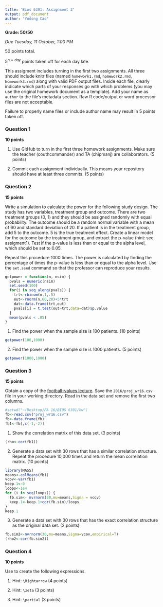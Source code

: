 ```yaml
---
title: 'Bios 6301: Assignment 3'
output: pdf_document
author: "Yudong Cao"
---
```


**Grade: 50/50**

*Due Tuesday, 11 October, 1:00 PM*

50 points total.

$5^{n=day}$ points taken off for each day late.

This assigment includes turning in the first two assignments. All three should
include knitr files (named `homework1.rmd`, `homework2.rmd`, `homework3.rmd`)
along with valid PDF output files. Inside each file, clearly indicate which
parts of your responses go with which problems (you may use the original homework
document as a template). Add your name as `author` to the file's metadata section.
Raw R code/output or word processor files are not acceptable.

Failure to properly name files or include author name may result in 5 points taken off.

### Question 1 ###

**10 points**

1. Use GitHub to turn in the first three homework assignments. Make sure the teacher (couthcommander) and TA (chipmanj) are collaborators. (5 points)

2. Commit each assignment individually.  This means your repository should have at least three commits. (5 points)

### Question 2 ###

**15 points**

Write a simulation to calculate the power for the following study
design.  The study has two variables, treatment group and outcome.
There are two treatment groups (0, 1) and they should be assigned
randomly with equal probability.  The outcome should be a random normal
variable with a mean of 60 and standard deviation of 20.  If a patient
is in the treatment group, add 5 to the outcome.  5 is the true
treatment effect.  Create a linear model for the outcome by the
treatment group, and extract the p-value (hint: see assigment1).
Test if the p-value is less than or equal to the alpha level, which
should be set to 0.05.

Repeat this procedure 1000 times. The power is calculated by finding
the percentage of times the p-value is less than or equal to the alpha
level.  Use the `set.seed` command so that the professor can reproduce
your results.

```r
getpower = function(n, nsim) {
  pvals = numeric(nsim)
  set.seed(100)
  for(i in seq_along(pvals)) {
    trt<-rbinom(n,1,.5) 
    out<-rnorm(n,60,20)+5*trt
    dat<-data.frame(trt,out)
    pvals[i] = t.test(out~trt,data=dat)$p.value 
  }
  mean(pvals < .05)
}
```

1. Find the power when the sample size is 100 patients. (10 points)
```r
getpower(100,1000)
```

2. Find the power when the sample size is 1000 patients. (5 points)
```r
getpower(1000,1000)
```

### Question 3 ###

**15 points**

Obtain a copy of the [football-values lecture](https://github.com/couthcommander/football-values).
Save the `2016/proj_wr16.csv` file in your working directory.  Read
in the data set and remove the first two columns.

```r
#setwd("~/Desktop/FA 16/BIOS 6301/hw")
fb<-read.csv("proj_wr16.csv")
fb<-data.frame(fb)
fb1<-fb[,c(-1,-2)]
```

1. Show the correlation matrix of this data set. (3 points)
```r
(rho<-cor(fb1))
```

2. Generate a data set with 30 rows that has a similar correlation
structure.  Repeat the procedure 10,000 times and return the mean
correlation matrix. (10 points)
```r
library(MASS)
means<-colMeans(fb1)
vcov<-var(fb1)
keep.1<-0
loops<-1e4
for (i in seq(loops)) {
  fb.sim<- mvrnorm(30,mu=means,Sigma = vcov)
  keep.1<-keep.1+cor(fb.sim)/loops
}
keep.1
```

3. Generate a data set with 30 rows that has the exact correlation
structure as the original data set. (2 points)
```r
fb.sim2<-mvrnorm(30,mu=means,Sigma=vcov,empirical=T)
(rho2<-cor(fb.sim2))
```

### Question 4 ###

**10 points**

Use \LaTeX to create the following expressions.

1. Hint: `\Rightarrow` (4 points)

\begin{align*} 
\begin{split}
  P(B) & =\sum_j P(B|A_j)P(A_j), \\
  & \Rightarrow P(A_j|B)=\frac {P(B|A_j)P(A_j)}{\sum_j (B|A_j)P(A_j)} 
\end{split}
\end{align*}



2. Hint: `\zeta` (3 points)

\begin{align*}
  \hat f(\zeta)= \int^{\infty}_{-\infty} f(x)e^{-2\pi i x \zeta} dx
\end{align*}



3. Hint: `\partial` (3 points)
\begin{align*}
  \textbf{J}=\frac {d\textbf{f}}{d\textbf{x}}=\bigg[ \frac {\partial \textbf{f}}{\partial x_1} \dotsc \frac {\partial \textbf{f}}{\partial x_n} \bigg] =  
  \begin{bmatrix} 
  \frac {\partial f_1}{\partial x_1} & \dotsc & \frac {\partial f_1}{\partial x_n} \\
  \vdots & \ddots & \vdots \\
  \frac {\partial f_m}{\partial x_1} & \dotsc & \frac {\partial f_1}{\partial x_n} \\
  \end{bmatrix}
\end{align*}

